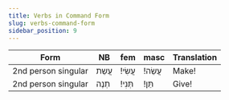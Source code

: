 ```yaml
---
title: Verbs in Command Form
slug: verbs-command-form
sidebar_position: 9
---
```

|Form|NB|fem|masc|Translation|
|-----|-----|----|---|------------|
|2nd person singular| <HB> עֲשֵת </HB>|<HB> עֲשִׂי!‏ </HB>|<HB> עֲשֵׂה!‏ </HB>|Make!|
|2nd person singular| <HB> תְנֶה </HB>|<HB> תְּנִי!‏ </HB>|<HB> תֵּן!‏ </HB>|Give!|
